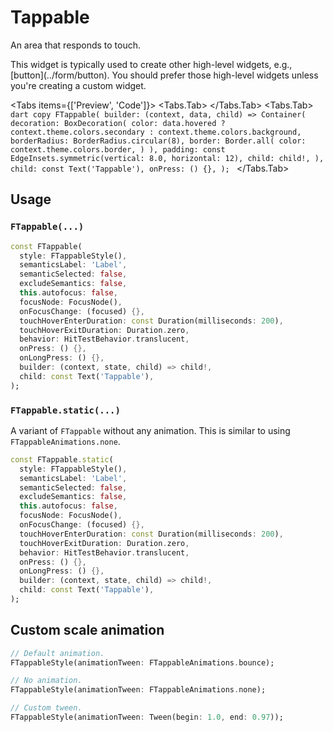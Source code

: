 
# Tappable
An area that responds to touch.

<LinkBadgeGroup>
    <LinkBadge label="API Reference" href="https://pub.dev/documentation/forui/latest/forui.foundation/FTappable-class.html"/>
</LinkBadgeGroup>

<Callout type="info">
  This widget is typically used to create other high-level widgets, e.g., [button](../form/button). You should prefer
  those high-level widgets unless you're creating a custom widget.
</Callout>

<Tabs items={['Preview', 'Code']}>
  <Tabs.Tab>
    <Widget name='tappable' query={{}} height={300}/>
  </Tabs.Tab>
  <Tabs.Tab>
    ```dart copy
    FTappable(
      builder: (context, data, child) => Container(
        decoration: BoxDecoration(
          color: data.hovered ? context.theme.colors.secondary : context.theme.colors.background,
          borderRadius: BorderRadius.circular(8),
          border: Border.all(
            color: context.theme.colors.border,
          )
        ),
        padding: const EdgeInsets.symmetric(vertical: 8.0, horizontal: 12),
        child: child!,
      ),
      child: const Text('Tappable'),
      onPress: () {},
    );
    ```
  </Tabs.Tab>
</Tabs>

## Usage

### `FTappable(...)`

```dart copy
const FTappable(
  style: FTappableStyle(),
  semanticsLabel: 'Label',
  semanticSelected: false,
  excludeSemantics: false,
  this.autofocus: false,
  focusNode: FocusNode(),
  onFocusChange: (focused) {},
  touchHoverEnterDuration: const Duration(milliseconds: 200),
  touchHoverExitDuration: Duration.zero,
  behavior: HitTestBehavior.translucent,
  onPress: () {},
  onLongPress: () {},
  builder: (context, state, child) => child!,
  child: const Text('Tappable'),
);
```

### `FTappable.static(...)`

A variant of `FTappable` without any animation. This is similar to using `FTappableAnimations.none`.

```dart copy
const FTappable.static(
  style: FTappableStyle(),
  semanticsLabel: 'Label',
  semanticSelected: false,
  excludeSemantics: false,
  this.autofocus: false,
  focusNode: FocusNode(),
  onFocusChange: (focused) {},
  touchHoverEnterDuration: const Duration(milliseconds: 200),
  touchHoverExitDuration: Duration.zero,
  behavior: HitTestBehavior.translucent,
  onPress: () {},
  onLongPress: () {},
  builder: (context, state, child) => child!,
  child: const Text('Tappable'),
);
```

## Custom scale animation

```dart copy
// Default animation.
FTappableStyle(animationTween: FTappableAnimations.bounce);

// No animation.
FTappableStyle(animationTween: FTappableAnimations.none);

// Custom tween.
FTappableStyle(animationTween: Tween(begin: 1.0, end: 0.97));
```
